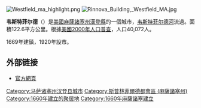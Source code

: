 {{noteTA
|1=zh-hans:韦斯特菲尔德; zh-hant:西田}}
{{coord|42|07|30|N|72|45|00|W|display=title}}
[[File:Westfield_ma_highlight.png|thumb]]
[[File:Rinnova_Building,_Westfield_MA.jpg|thumb]]

'''韦斯特菲尔德'''（{{lang-en|Westfield}}）是[[美國|美國]][[麻薩諸塞州|麻薩諸塞州]][[漢登縣|漢登縣]]的一個城市，[[韦斯特菲尔德河|韦斯特菲尔德河]]流過。面積122.6平方公里。根據[[美國2000年人口普查|美國2000年人口普查]]，人口40,072人。 

1669年建鎮，1920年設市。

==外部链接==
{{commonscat|Westfield, Massachusetts}}
* [http://www.cityofwestfield.org/ 官方網頁]

{{Massachusetts}}

{{DEFAULTSORT:Westfield, Massachusetts}}
[[Category:马萨诸塞州汉登县城市|Category:马萨诸塞州汉登县城市]]
[[Category:斯普林菲爾德都會區_(麻薩諸塞州)|Category:斯普林菲爾德都會區 (麻薩諸塞州)]]
[[Category:1660年建立的聚居地|Category:1660年建立的聚居地]]
[[Category:1660年麻薩諸塞建立|Category:1660年麻薩諸塞建立]]

{{Massachusetts-geo-stub}}